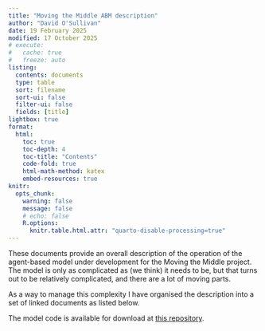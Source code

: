 ```yaml
---
title: "Moving the Middle ABM description"
author: "David O'Sullivan"
date: 19 February 2025
modified: 17 October 2025
# execute: 
#   cache: true
#   freeze: auto
listing:
  contents: documents
  type: table
  sort: filename
  sort-ui: false
  filter-ui: false
  fields: [title]
lightbox: true
format:
  html:
    toc: true
    toc-depth: 4
    toc-title: "Contents"
    code-fold: true
    html-math-method: katex
    embed-resources: true
knitr:
  opts_chunk: 
    warning: false
    message: false
    # echo: false
    R.options: 
      knitr.table.html.attr: "quarto-disable-processing=true"
---
```


These documents provide an overall description of the operation of the agent-based model under development for the Moving the Middle project. The model is only as complicated as (we think) it needs to be, but that turns out to be relatively complicated, and there are a lot of moving parts. 

As a way to manage this complexity I have organised the description into a set of linked documents as listed below.

The model code is available for download at [this repository](https://github.com/DOSull/moving-the-middle-abm).

<!-- ::: {.callout-note collapse="true"}
#### Update History

| Date | Changes
|:-|:------
| 2025-02-14 | Initial post.                       
| 2025-10-16 | Updated for latest version (incl debt).                       

::: -->
